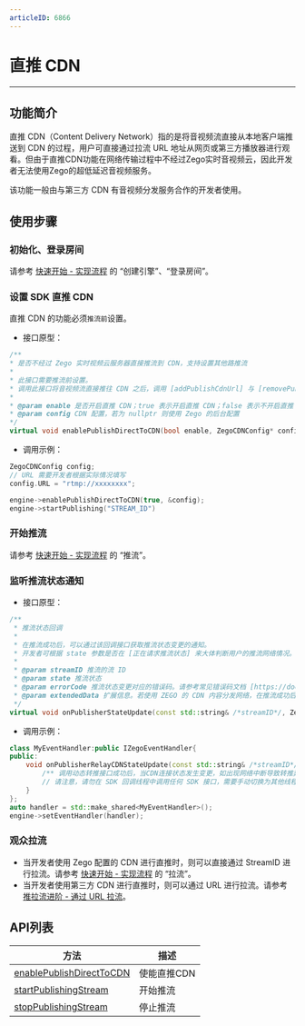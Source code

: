 ```yaml
---
articleID: 6866
---
```

# 直推 CDN

---

## 功能简介

直推 CDN（Content Delivery Network）指的是将音视频流直接从本地客户端推送到 CDN 的过程，用户可直接通过拉流 URL 地址从网页或第三方播放器进行观看。但由于直推CDN功能在网络传输过程中不经过Zego实时音视频云，因此开发者无法使用Zego的超低延迟音视频服务。  
  
该功能一般由与第三方 CDN 有音视频分发服务合作的开发者使用。

## 使用步骤

### 初始化、登录房间

请参考 [快速开始 - 实现流程](8184#3_1) 的 “创建引擎”、“登录房间”。

### 设置 SDK 直推 CDN

直推 CDN 的功能必须`推流前`设置。

- 接口原型：

```cpp
/**
* 是否不经过 Zego 实时视频云服务器直接推流到 CDN，支持设置其他路推流
*
* 此接口需要推流前设置。
* 调用此接口将音视频流直接推往 CDN 之后，调用 [addPublishCdnUrl] 与 [removePublishCdnUrl] 动态转推至 CDN 不再生效，因为这两个接口是从 ZEGO 实时音视频云将音视频流转推或停止转推到 CDN，若直接音视频流直接推往 CDN 将无法通过 ZEGO 实时音视频云将音视频流再动态转推至 CDN。
*
* @param enable 是否开启直推 CDN；true 表示开启直推 CDN；false 表示不开启直推 CDN；默认为 false
* @param config CDN 配置，若为 nullptr 则使用 Zego 的后台配置
*/
virtual void enablePublishDirectToCDN(bool enable, ZegoCDNConfig* config);
```

- 调用示例：

```cpp
ZegoCDNConfig config;
// URL 需要开发者根据实际情况填写
config.URL = "rtmp://xxxxxxxx";

engine->enablePublishDirectToCDN(true, &config);
engine->startPublishing("STREAM_ID")
```

### 开始推流

请参考 [快速开始 - 实现流程](8184#推流) 的 “推流”。

### 监听推流状态通知

- 接口原型：

```cpp
/**
 * 推流状态回调
 *
 * 在推流成功后，可以通过该回调接口获取推流状态变更的通知。
 * 开发者可根据 state 参数是否在 [正在请求推流状态] 来大体判断用户的推流网络情况。
 *
 * @param streamID 推流的流 ID
 * @param state 推流状态
 * @param errorCode 推流状态变更对应的错误码。请参考常见错误码文档 [https://doc-zh.zego.imhttps://doc-zh.zego.im/article/4380.html]
 * @param extendedData 扩展信息。若使用 ZEGO 的 CDN 内容分发网络，在推流成功后，该参数的内容的键为 flv_url_list，rtmp_url_list，hls_url_list。这些对应 flv、rtmp、hls协议的拉流url。若是未使用 ZEGO 的 CDN，不需关注该参数。
 */
virtual void onPublisherStateUpdate(const std::string& /*streamID*/, ZegoPublisherState /*state*/, int /*errorCode*/, const std::string& /*extendedData*/);
```

- 调用示例：

```cpp
class MyEventHandler:public IZegoEventHandler{
public:  
    void onPublisherRelayCDNStateUpdate(const std::string& /*streamID*/, const std::vector<ZegoStreamRelayCDNInfo>& /*streamInfoList*/) {
        /** 调用动态转推接口成功后，当CDN连接状态发生变更，如出现网络中断导致转推异常等情况，SDK在重试转推的同时，会通过该回调通知 */
        // 请注意，请勿在 SDK 回调线程中调用任何 SDK 接口，需要手动切换为其他线程，否则会产生死锁
    }
};
auto handler = std::make_shared<MyEventHandler>();
engine->setEventHandler(handler);
```

### 观众拉流

- 当开发者使用 Zego 配置的 CDN 进行直推时，则可以直接通过 StreamID 进行拉流。请参考 [快速开始 - 实现流程](8184#3_4) 的 “拉流”。
- 当开发者使用第三方 CDN 进行直推时，则可以通过 URL 进行拉流。请参考 [推拉流进阶 - 通过 URL 拉流](https://doc-zh.zego.im/article/6862)。

## API列表

| 方法 | 描述 |
|-------|--------|
| [enablePublishDirectToCDN](https://doc-zh.zego.im/article/api?doc=Express_Video_SDK_API~CPP_linux~class~zego-express-i-zego-express-engine#enable-publish-direct-to-cdn) | 使能直推CDN |
| [startPublishingStream](https://doc-zh.zego.im/article/api?doc=Express_Video_SDK_API~CPP_linux~class~zego-express-i-zego-express-engine#start-publishing-stream) | 开始推流 |
| [stopPublishingStream](https://doc-zh.zego.im/article/api?doc=Express_Video_SDK_API~CPP_linux~class~zego-express-i-zego-express-engine#stop-publishing-stream) | 停止推流 |
